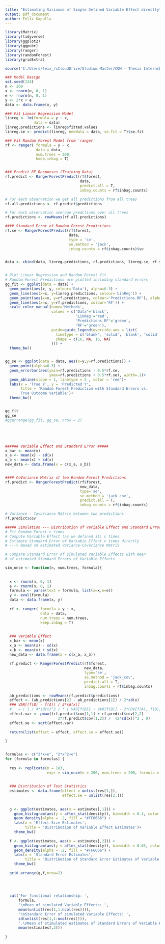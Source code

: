 ```yaml
---
title: "Estimating Variance of Simple Defined Variable Effect directly"
output: pdf_document
author: Felix Kapulla
---
```


```r
library(Matrix)
library(tidyverse)
library(ggplot2)
library(ggpubr)
library(ranger)
library(randomForest)
library(gridExtra)

source('C:/Users/feix_/iCloudDrive/Studium Master/CQM - Thesis Internship/Thesis-VariableEffects/RangerPredictFunction.R')
```


```r
### Model Design
set.seed(124)
n <- 200
x <- rnorm(n, 0, 1)
e <- rnorm(n, 0, 1)
y <- 2*x + e
data <- data.frame(x, y)

### Fit Linear Regression Model 
linreg <- lm(formula = y ~ x, 
             data = data)
linreg.predictions <- linreg$fitted.values
linreg.se <- predict(linreg, newdata = data, se.fit = T)$se.fit

### Fit Random Forest Model from 'ranger'
rf <- ranger( formula = y ~ x, 
              data = data, 
              num.trees = 200, 
              keep.inbag = T)


### Predict RF Responses (Training Data)
rf.predict <- RangerForestPredict(rf$forest, 
                                  data, 
                                  predict.all = T,
                                  inbag.counts = rf$inbag.counts)

# For each observation we get all predictions from all trees
rf.all.predictions <- rf.predict$predictions

# For each observation average predctions over all trees
rf.predictions <- rowMeans(rf.all.predictions)

#### Standard Error of Random Forest Predictions
rf.se <- RangerForestPredict(rf$forest, 
                             data, 
                             type = 'se', 
                             se.method = 'jack', 
                             inbag.counts = rf$inbag.counts)$se


data <- cbind(data, linreg.predictions, rf.predictions, linreg.se, rf.se)


# Plot Linear Regression and Random Forest fit
# Random Forest Predictions are plotted including standard errors
gg_fit <- ggplot(data = data) + 
  geom_point(aes(x, y, colour='Data'), alpha=0.3) + 
  geom_line(aes(x=x, y=linreg.predictions, colour='LinReg')) +
  geom_point(aes(x=x, y=rf.predictions, colour='Predictions.RF'), alpha=0.2) +
  geom_line(aes(x=x, y=rf.predictions, colour='RF')) +
  scale_color_manual(name='Methods', 
                     values = c('Data'='black',
                                'LinReg'='red', 
                                'Predictions.RF'='green', 
                                'RF'='green'),
                     guide=guide_legend(override.aes = list(
                       linetype = c('blank', 'solid', 'blank', 'solid'),
                       shape = c(16, NA, 16, NA)
                     ))) +
  theme_bw()


gg_se <- ggplot(data = data, aes(x=y,y=rf.predictions)) + 
  geom_point(alpha=0.3) +
  geom_errorbar(aes(ymin=rf.predictions - 0.5*rf.se,
                    ymax=rf.predictions + 0.5*rf.se), width=.1)+
  geom_abline(slope = 1, linetype = 2 , color = 'red')+
  labs(x = 'True Y', y = 'Predicted Y', 
       title = 'Random Forest Prediction with Standard Errors vs. 
       True Outcome Variable')+
  theme_bw()


gg_fit
gg_se
#ggarrange(gg_fit, gg_se, nrow = 2)





###### Variable Effect and Standard Error #####
x_bar <- mean(x)
x_a <- mean(x) - sd(x)
x_b <- mean(x) + sd(x)
new_data <- data.frame(x = c(x_a, x_b))


#### CoVariance Matrix of two Random Forest Predictions
rf.predict <- RangerForestPredict(rf$forest, 
                                  new_data, 
                                  type='se', 
                                  se.method = 'jack_cov',
                                  predict.all = T,
                                  inbag.counts = rf$inbag.counts)

# Variance - Covariance Matrix between two predictions
rf.predict$cov
```


\newpage
```r
##### Simulation --- Distribution of Variable Effect and Standard Error
# Fit Random Forest n times
# Compute Variable Effect (as we defined it) n times
# Estimate Standard Error of Variable Effect n times directly
# ---> Based on estimated Variance-Covariance Matrix

# Compare Standard Error of simulated Variable Effects with mean 
# of estimated Standard Errors of Variable Effects

sim_once <- function(n, num.trees, formula){
  
  
  x <- rnorm(n, 0, 1)
  e <- rnorm(n, 0, 1)
  formula <- parse(text = formula, list(x=x,e=e))
  y <- eval(formula)
  data <- data.frame(x, y)
  
  rf <- ranger( formula = y ~ x, 
                data = data, 
                num.trees = num.trees, 
                keep.inbag = T)
  
  
  ### Variable Effect
  x_bar <- mean(x)
  x_a <- mean(x) - sd(x)
  x_b <- mean(x) + sd(x)
  new_data <- data.frame(x = c(x_a, x_b))
  
  rf.predict <- RangerForestPredict(rf$forest, 
                                    new_data, 
                                    type='se', 
                                    se.method = 'jack_cov',
                                    predict.all = T,
                                    inbag.counts = rf$inbag.counts)
  
  ab_predictions <- rowMeans(rf.predict$predictions)
  effect <- (ab_predictions[2] - ab_predictions[1]) / 2*sd(x) 
  ### VAR[(f(B) - f(A)) / 2*sd(x)] 
  #   = ( 1 / 4*sd(x)^2 ) * ( VAR[f(B)] + VAR[f(B)] - 2*COV[f(A), f(B)] )
  effect.var <- pmax((rf.predict$cov[1,1] + rf.predict$cov[2,2] - 
                        2*rf.predict$cov[1,2]) /  (2*sd(x))^2 , 0)
  effect.se <- sqrt(effect.var)
  
  return(list(effect = effect, effect.se = effect.se))
  
}


formulas <- c("2*x+e", "2*x^2+e")
for (formula in formulas) {
  
  res <- replicate(n = 1e3, 
                   expr = sim_once(n = 200, num.trees = 200, formula = formula))
  
  
  ### Distribution of Test Statistics
  estimates <- data.frame(effect = unlist(res[1,]), 
                          effect.se = unlist(res[2,]))
  
  
  g <- ggplot(estimates, aes(x = estimates[,1])) + 
    geom_histogram(aes(y = after_stat(density)), binwidth = 0.1, color = 'black') +
    geom_density(alpha = .2, fill = "#FF6666") + 
    labs(x = 'Effect-Size Estimates', 
         title = 'Distribution of Variable Effect Estimates')+
    theme_bw()
  
  f <- ggplot(estimates, aes(x = estimates[,2])) + 
    geom_histogram(aes(y = after_stat(density)), binwidth = 0.05, color = 'black') +
    geom_density(alpha = .2, fill = "#FF6666") + 
    labs(x = 'Standard Error Estimates', 
         title = 'Distribution of Standard Error Estimates of Variable Effect')+
    theme_bw()
  
  grid.arrange(g,f,nrow=2)
  
  
  
  
  cat('For functional relationship: ', 
      formula,
      '\nMean of simulated Variable Effects: ', 
      mean(unlist(res[1,1:ncol(res)])),
      '\nStandard Error of simulated Variable Effects: ', 
      sd(unlist(res[1,1:ncol(res)])), 
      '.\nMean of stimulated estimates of Standard Errors of Variable Effects: ', 
      mean(estimates[,2]))
  
}

```